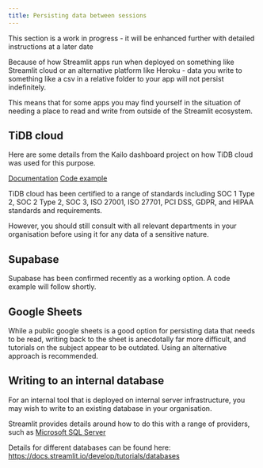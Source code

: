 ```yaml
---
title: Persisting data between sessions
---
```


:::{.callout-warning}
This section is a work in progress - it will be enhanced further with detailed instructions at a later date
:::

Because of how Streamlit apps run when deployed on something like Streamlit cloud or an alternative platform like Heroku - data you write to something like a csv in a relative folder to your app will not persist indefinitely.

This means that for some apps you may find yourself in the situation of needing a place to read and write from outside of the Streamlit ecosystem.

## TiDB cloud

Here are some details from the Kailo dashboard project on how TiDB cloud was used for this purpose.

[Documentation](https://kailo-beewell-dashboard.readthedocs.io/en/latest/hosting_data.html)
[Code example](https://github.com/kailo-beewell/kailo_beewell_dashboard_package/blob/main/kailo_beewell_dashboard/import_data.py)

:::{.callout-tip}
TiDB cloud has been certified to a range of standards including SOC 1 Type 2, SOC 2 Type 2, SOC 3, ISO 27001, ISO 27701, PCI DSS, GDPR, and HIPAA standards and requirements.

However, you should still consult with all relevant departments in your organisation before using it for any data of a sensitive nature.
:::

## Supabase

Supabase has been confirmed recently as a working option. A code example will follow shortly.

## Google Sheets

While a public google sheets is a good option for persisting data that needs to be read, writing back to the sheet is anecdotally far more difficult, and tutorials on the subject appear to be outdated. Using an alternative approach is recommended.

## Writing to an internal database

For an internal tool that is deployed on internal server infrastructure, you may wish to write to an existing database in your organisation.

Streamlit provides details around how to do this with a range of providers, such as [Microsoft SQL Server](https://docs.streamlit.io/develop/tutorials/databases/mssql)

Details for different databases can be found here: <https://docs.streamlit.io/develop/tutorials/databases>
